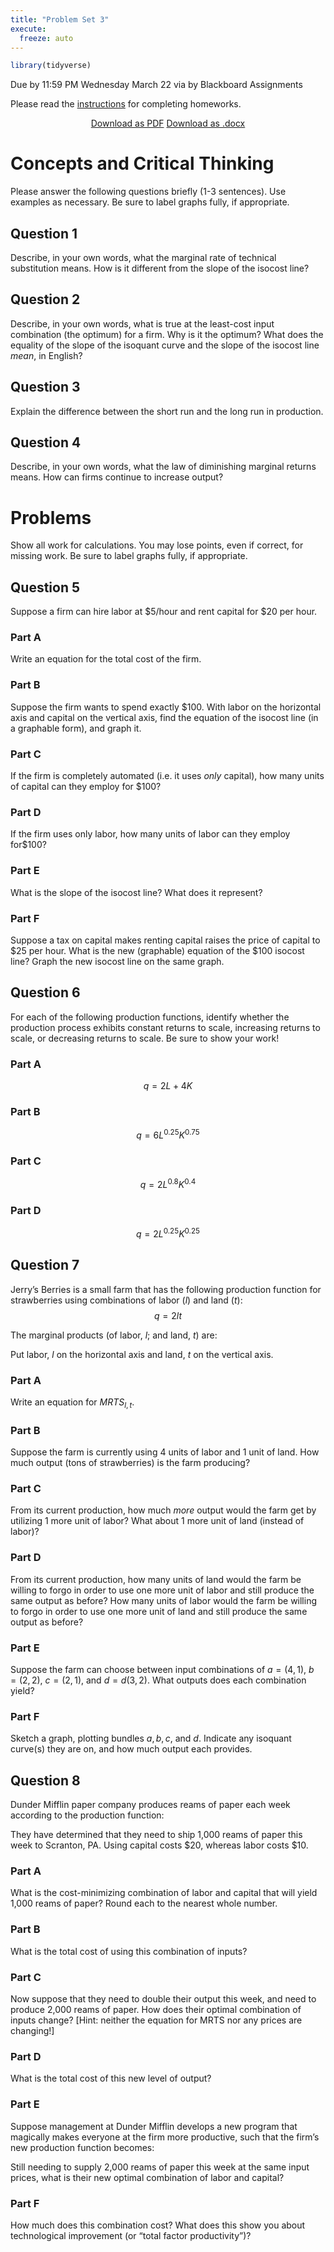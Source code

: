 ```yaml
---
title: "Problem Set 3"
execute: 
  freeze: auto
---
```


```r
library(tidyverse)
```

::: {.callout-warning appearance="minimal"}
Due by 11:59 PM Wednesday March 22 via by Blackboard Assignments
:::

Please read the [instructions](https://micros23.classes.ryansafner.com/assignments/problem-sets) for completing homeworks.

<p style="text-align:center;"><a class="btn btn-primary btn-lg" target="_blank" href="/files/assignment/03-problem-set-pdf.pdf"><i class="fas fa-file-pdf"></i> Download as PDF</a> <a class="btn btn-primary btn-lg" target="_blank" href="/files/assignment/03-problem-set-docx.docx"><i class="fa-regular fa-file-word"></i> Download as .docx</a></p>

<!--## Answers

<p style="text-align:center"><a target="_blank" href="/files/assignment/03-problem-set-answers.html"><span class="btn btn-primary btn-lg"><i class="far fa-life-ring"></i> Answers</a> <a target="_blank" href="/files/assignment/03-problem-set-answers-pdf.pdf"><span class="btn btn-primary btn-lg"><i class="fas fa-file-pdf"></i> Answers (PDF)</a> </p>-->

# Concepts and Critical Thinking

Please answer the following questions briefly (1-3 sentences). Use examples as necessary. Be sure to label graphs fully, if appropriate.

## Question 1

Describe, in your own words, what the marginal rate of technical substitution means. How is it different from the slope of the isocost line?

## Question 2

Describe, in your own words, what is true at the least-cost input combination (the optimum) for a firm. Why is it the optimum? What does the equality of the slope of the isoquant curve and the slope of the isocost line *mean*, in English?

## Question 3

Explain the difference between the short run and the long run in production.

## Question 4

Describe, in your own words, what the law of diminishing marginal returns means. How can firms continue to increase output?

# Problems

Show all work for calculations. You may lose points, even if correct, for missing work. Be sure to label graphs fully, if appropriate.

## Question 5

Suppose a firm can hire labor at <span>&#36;</span>5/hour and rent capital for <span>&#36;</span>20 per hour.

### Part A
Write an equation for the total cost of the firm.

### Part B
Suppose the firm wants to spend exactly <span>&#36;</span>100. With labor on the horizontal axis and capital on the vertical axis, find the equation of the isocost line (in a graphable form), and graph it.

### Part C
If the firm is completely automated (i.e. it uses *only* capital), how many units of capital can they employ for <span>&#36;</span>100?

### Part D
If the firm uses only labor, how many units of labor can they employ for<span>&#36;</span>100?

### Part E
What is the slope of the isocost line? What does it represent? 

### Part F
Suppose a tax on capital makes renting capital raises the price of capital to <span>&#36;</span>25 per hour. What is the new (graphable) equation of the <span>&#36;</span>100 isocost line? Graph the new isocost line on the same graph.

## Question 6

For each of the following production functions, identify whether the production process exhibits constant returns to scale, increasing returns to scale, or decreasing returns to scale. Be sure to show your work!

### Part A
$$q=2L+4K$$

### Part B
$$q=6L^{0.25}K^{0.75}$$

### Part C
$$q=2L^{0.8}K^{0.4}$$

### Part D
$$q=2L^{0.25}K^{0.25}$$

## Question 7

Jerry’s Berries is a small farm that has the following production function for strawberries using combinations of labor $(l)$ and land $(t)$:
$$q = 2lt$$

The marginal products (of labor, $l$; and land, $t)$ are:

\begin{align*}
MP_l &= 2t\\
MP_t &= 2l\\
\end{align*}

Put labor, $l$ on the horizontal axis and land, $t$ on the vertical axis.

### Part A

Write an equation for $MRTS_{l,t}$.

### Part B

Suppose the farm is currently using 4 units of labor and 1 unit of land. How much output (tons of strawberries) is the farm producing?

### Part C

From its current production, how much *more* output would the farm get by utilizing 1 more unit of labor? What about 1 more unit of land (instead of labor)?

### Part D

From its current production, how many units of land would the farm be willing to forgo in order to use one more unit of labor and still produce the same output as before? How many units of labor would the farm be willing to forgo in order to use one more unit of land and still produce the same output as before? 

### Part E

Suppose the farm can choose between input combinations of $a = (4,1)$, $b=(2,2)$, $c=(2,1)$, and $d=d(3,2)$. What outputs does each combination yield?

### Part F
Sketch a graph, plotting bundles $a, b, c$, and $d$. Indicate any isoquant curve(s) they are on, and how much output each provides.

## Question 8
Dunder Mifflin paper company produces reams of paper each week according to the production function:
\begin{align*}q &=10 l^{0.5} k^{0.5}\\
MP_l& = 5l^{-0.5}k^{0.5}\\
MP_k& = 5l^{0.5}k^{-0.5}\\
\end{align*}

They have determined that they need to ship 1,000 reams of paper this week to Scranton, PA. Using capital costs $20, whereas labor costs $10.

### Part A

What is the cost-minimizing combination of labor and capital that will yield 1,000 reams of paper? Round each to the nearest whole number.

### Part B
What is the total cost of using this combination of inputs?

### Part C
Now suppose that they need to double their output this week, and need to produce 2,000 reams of paper. How does their optimal combination of inputs change? [Hint: neither the equation for MRTS nor any prices are changing!]

### Part D
What is the total cost of this new level of output?

### Part E
Suppose management at Dunder Mifflin develops a new program that magically makes everyone at the firm more productive, such that the firm's new production function becomes:

\begin{align*}q &=20 l^{0.5} k^{0.5}\\
MP_l& = 10l^{-0.5}k^{0.5}\\
MP_k& = 10l^{0.5}k^{-0.5}\\
\end{align*}

Still needing to supply 2,000 reams of paper this week at the same input prices, what is their new optimal combination of labor and capital?

### Part F
How much does this combination cost? What does this show you about technological improvement (or "total factor productivity")?
